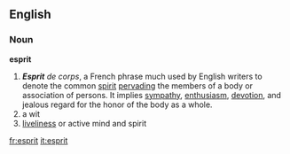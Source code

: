 == English ==
=== Noun ===
'''esprit'''
# '''''Esprit''' de corps'', a French phrase much used by English writers to denote the common [[spirit]] [[pervading]] the members of a body or association of persons. It implies [[sympathy]], [[enthusiasm]], [[devotion]], and jealous regard for the honor of the body as a whole.
# a wit
# [[liveliness]] or active mind and spirit

{{Webster}}

[[fr:esprit]]
[[it:esprit]]